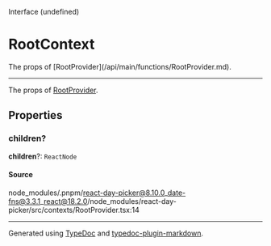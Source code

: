 <SectionTitle>Interface (undefined)</SectionTitle>

# RootContext

<Description>
The props of [RootProvider](/api/main/functions/RootProvider.md).
</Description>

---

The props of [RootProvider](/api/main/functions/RootProvider.md).

## Properties

<a id="children" name="children"></a>

### children?

<SignatureMemberIdentifier>**children**?: `ReactNode`</SignatureMemberIdentifier>

#### Source

node\_modules/.pnpm/react-day-picker@8.10.0\_date-fns@3.3.1\_react@18.2.0/node\_modules/react-day-picker/src/contexts/RootProvider.tsx:14

***

Generated using [TypeDoc](https://typedoc.org) and [typedoc-plugin-markdown](https://typedoc-plugin-markdown.org).
